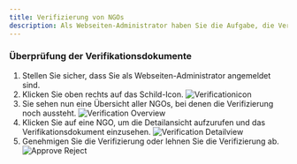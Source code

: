 ```yaml
---
title: Verifizierung von NGOs
description: Als Webseiten-Administrator haben Sie die Aufgabe, die Verifikationsdokumente der NGOs zu überprüfen.
---
```


### Überprüfung der Verifikationsdokumente
1. Stellen Sie sicher, dass Sie als Webseiten-Administrator angemeldet sind.
2. Klicken Sie oben rechts auf das Schild-Icon.
![Verificationicon](./vericon.png)
3. Sie sehen nun eine Übersicht aller NGOs, bei denen die Verifizierung noch aussteht.
![Verification Overview](./verificationpage.png)
4. Klicken Sie auf eine NGO, um die Detailansicht aufzurufen und das Verifikationsdokument einzusehen.
![Verification Detailview](./verdetail.png)
5. Genehmigen Sie die Verifizierung oder lehnen Sie die Verifizierung ab.
![Approve Reject](./approvereject.png)